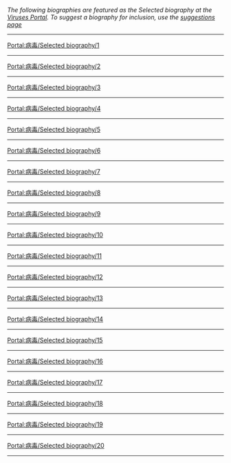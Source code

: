 ''The following biographies are featured as the Selected biography at the [[Portal:病毒|Viruses Portal]]. To suggest a biography for inclusion, use the [[Portal:病毒/Suggest|suggestions page]]''
<hr>
[[Portal:病毒/Selected_biography/1|Portal:病毒/Selected biography/1]]

{{Portal:病毒/Selected biography/1}}
<hr>
[[Portal:病毒/Selected_biography/2|Portal:病毒/Selected biography/2]]

{{Portal:病毒/Selected biography/2}}
<hr>
[[Portal:病毒/Selected_biography/3|Portal:病毒/Selected biography/3]]

{{Portal:病毒/Selected biography/3}}
<hr>
[[Portal:病毒/Selected_biography/4|Portal:病毒/Selected biography/4]]

{{Portal:病毒/Selected biography/4}}
<hr>
[[Portal:病毒/Selected_biography/5|Portal:病毒/Selected biography/5]]

{{Portal:病毒/Selected biography/5}}
<hr>
[[Portal:病毒/Selected_biography/6|Portal:病毒/Selected biography/6]]

{{Portal:病毒/Selected biography/6}}
<hr>
[[Portal:病毒/Selected_biography/7|Portal:病毒/Selected biography/7]]

{{Portal:病毒/Selected biography/7}}
<hr>
[[Portal:病毒/Selected_biography/8|Portal:病毒/Selected biography/8]]

{{Portal:病毒/Selected biography/8}}
<hr>
[[Portal:病毒/Selected_biography/9|Portal:病毒/Selected biography/9]]

{{Portal:病毒/Selected biography/9}}
<hr>
[[Portal:病毒/Selected_biography/10|Portal:病毒/Selected biography/10]]

{{Portal:病毒/Selected biography/10}}
<hr>
[[Portal:病毒/Selected_biography/11|Portal:病毒/Selected biography/11]]

{{Portal:病毒/Selected biography/11}}
<hr>
[[Portal:病毒/Selected_biography/12|Portal:病毒/Selected biography/12]]

{{Portal:病毒/Selected biography/12}}
<hr>
[[Portal:病毒/Selected_biography/13|Portal:病毒/Selected biography/13]]

{{Portal:病毒/Selected biography/13}}
<hr>
[[Portal:病毒/Selected_biography/14|Portal:病毒/Selected biography/14]]

{{Portal:病毒/Selected biography/14}}
<hr>
[[Portal:病毒/Selected_biography/15|Portal:病毒/Selected biography/15]]

{{Portal:病毒/Selected biography/15}}
<hr>
[[Portal:病毒/Selected_biography/16|Portal:病毒/Selected biography/16]]

{{Portal:病毒/Selected biography/16}}
<hr>
[[Portal:病毒/Selected_biography/17|Portal:病毒/Selected biography/17]]

{{Portal:病毒/Selected biography/17}}
<hr>
[[Portal:病毒/Selected_biography/18|Portal:病毒/Selected biography/18]]

{{Portal:病毒/Selected biography/18}}
<hr>
[[Portal:病毒/Selected_biography/19|Portal:病毒/Selected biography/19]]

{{Portal:病毒/Selected biography/19}}
<hr>
[[Portal:病毒/Selected_biography/20|Portal:病毒/Selected biography/20]]

{{Portal:病毒/Selected biography/20}}
<hr>